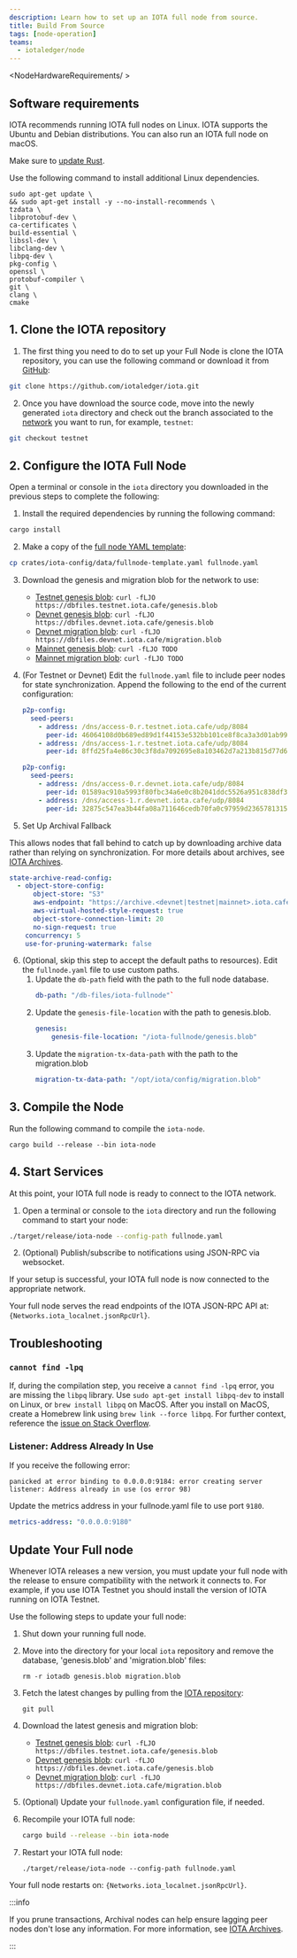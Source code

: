 ```yaml
---
description: Learn how to set up an IOTA full node from source.
title: Build From Source
tags: [node-operation]
teams:
  - iotaledger/node
---
```


<WarningAdvanced/>

<NodeHardwareRequirements/ >

<Ports/>

## Software requirements

IOTA recommends running IOTA full nodes on Linux. IOTA supports the Ubuntu and Debian distributions. You can also run an IOTA full node on macOS.

Make sure to [update Rust](https://www.rust-lang.org/tools/install).

Use the following command to install additional Linux dependencies.

```shell
sudo apt-get update \
&& sudo apt-get install -y --no-install-recommends \
tzdata \
libprotobuf-dev \
ca-certificates \
build-essential \
libssl-dev \
libclang-dev \
libpq-dev \
pkg-config \
openssl \
protobuf-compiler \
git \
clang \
cmake
```

## 1. Clone the IOTA repository

1. The first thing you need to do to set up your Full Node is clone the IOTA repository, you can use the following command
or download it from [GitHub](https://github.com/iotaledger/iota):

```bash
git clone https://github.com/iotaledger/iota.git
```

2. Once you have download the source code, move into the newly generated `iota` directory and check out the branch
   associated to the [network](../../developer/getting-started/connect.mdx#iota-networks) you want to run, for example, `testnet`:

```bash
git checkout testnet
```

## 2. Configure the IOTA Full Node

Open a terminal or console in the `iota` directory you downloaded in the previous steps to complete the following:

1. Install the required dependencies by running the following command:

```bash
cargo install
```

2. Make a copy of the [full node YAML template](https://github.com/iotaledger/iota/blob/develop/crates/iota-config/data/fullnode-template.yaml):

```bash
cp crates/iota-config/data/fullnode-template.yaml fullnode.yaml
```

3. Download the genesis and migration blob for the network to use:

    - [Testnet genesis blob](https://dbfiles.testnet.iota.cafe/genesis.blob):
        `curl -fLJO https://dbfiles.testnet.iota.cafe/genesis.blob`
    - [Devnet genesis blob](https://dbfiles.devnet.iota.cafe/genesis.blob):
        `curl -fLJO https://dbfiles.devnet.iota.cafe/genesis.blob`
    - [Devnet migration blob](https://dbfiles.devnet.iota.cafe/migration.blob):
        `curl -fLJO https://dbfiles.devnet.iota.cafe/migration.blob`
    - [Mainnet genesis blob](https://github.com/iotaledger/iota/TODO):
        `curl -fLJO TODO`
    - [Mainnet migration blob](https://github.com/iotaledger/iota/TODO):
        `curl -fLJO TODO`

4. (For Testnet or Devnet) Edit the `fullnode.yaml` file to include peer nodes for state synchronization. Append the following to the end of the current configuration:

    <Tabs groupId="network">

    <TabItem label="Testnet" value="testnet">

    ```yaml
    p2p-config:
      seed-peers:
        - address: /dns/access-0.r.testnet.iota.cafe/udp/8084
          peer-id: 46064108d0b689ed89d1f44153e532bb101ce8f8ca3a3d01ab991d4dea122cfc
        - address: /dns/access-1.r.testnet.iota.cafe/udp/8084
          peer-id: 8ffd25fa4e86c30c3f8da7092695e8a103462d7a213b815d77d6da7f0a2a52f5
    ```
    </TabItem>

    <TabItem label="Devnet" value="devnet">

    ```yaml
    p2p-config:
      seed-peers:
        - address: /dns/access-0.r.devnet.iota.cafe/udp/8084
          peer-id: 01589ac910a5993f80fbc34a6e0c8b2041ddc5526a951c838df3037e11ab0188
        - address: /dns/access-1.r.devnet.iota.cafe/udp/8084
          peer-id: 32875c547ea3b44fa08a711646cedb70fa0c97959d236578131505da09723add
    ```

    </TabItem>

    </Tabs>

5. Set Up Archival Fallback

This allows nodes that fall behind to catch up by downloading archive data rather than relying on synchronization. For more details about archives, see [IOTA Archives](https://docs.iota.org/operator/archives).

```yaml
state-archive-read-config:
  - object-store-config:
      object-store: "S3"
      aws-endpoint: "https://archive.<devnet|testnet|mainnet>.iota.cafe"
      aws-virtual-hosted-style-request: true
      object-store-connection-limit: 20
      no-sign-request: true
    concurrency: 5
    use-for-pruning-watermark: false
```

6. (Optional, skip this step to accept the default paths to resources). Edit the `fullnode.yaml` file to use custom paths.
    1. Update the `db-path` field with the path to the full node database.
        ```yaml
        db-path: "/db-files/iota-fullnode"`
        ```
    2. Update the `genesis-file-location` with the path to genesis.blob.
        ```yaml
        genesis:
            genesis-file-location: "/iota-fullnode/genesis.blob"
        ```
    3. Update the  `migration-tx-data-path` with the path to the migration.blob
        ```yaml
        migration-tx-data-path: "/opt/iota/config/migration.blob"
        ```



## 3. Compile the Node

Run the following command to compile the `iota-node`.

```shell
cargo build --release --bin iota-node
```

## 4. Start Services

At this point, your IOTA full node is ready to connect to the IOTA network.

1. Open a terminal or console to the `iota` directory and run the following command to start your node:

```bash
./target/release/iota-node --config-path fullnode.yaml
```

2. (Optional) Publish/subscribe to notifications using JSON-RPC via websocket.

If your setup is successful, your IOTA full node is now connected to the appropriate network.

Your full node serves the read endpoints of the IOTA JSON-RPC API at: <code>{Networks.iota_localnet.jsonRpcUrl}</code>.

## Troubleshooting

### `cannot find -lpq`

If, during the compilation step, you receive a `cannot find -lpq` error, you are missing the `libpq` library. 
Use `sudo apt-get install libpq-dev` to install on Linux, or `brew install libpq` on MacOS. 
After you install on MacOS, create a Homebrew link using `brew link --force libpq`. 
For further context, reference the [issue on Stack Overflow](https://stackoverflow.com/questions/70313347/ld-library-not-found-for-lpq-when-build-rust-in-macos?rq=1).

### Listener: Address Already In Use

If you receive the following error:

```shell
panicked at error binding to 0.0.0.0:9184: error creating server listener: Address already in use (os error 98)
```

Update the metrics address in your fullnode.yaml file to use port `9180`.

```yaml
metrics-address: "0.0.0.0:9180"
```

## Update Your Full node

Whenever IOTA releases a new version, you must update your full node with the release to ensure compatibility with the
network it connects to.
For example, if you use IOTA Testnet you should install the version of IOTA running on IOTA Testnet.

Use the following steps to update your full node:

1. Shut down your running full node.
2. Move into the directory for your local `iota` repository and remove the database, 'genesis.blob' and 'migration.blob'
   files:

    ```shell
    rm -r iotadb genesis.blob migration.blob
    ```
3. Fetch the latest changes by pulling from the [IOTA repository](https://github.com/iotaledger/iota):
    
    ```shell
    git pull
    ```

4. Download the latest genesis and migration blob:
    - [Testnet genesis blob](https://dbfiles.testnet.iota.cafe/genesis.blob):
        `curl -fLJO https://dbfiles.testnet.iota.cafe/genesis.blob`
    - [Devnet genesis blob](https://dbfiles.devnet.iota.cafe/genesis.blob):
        `curl -fLJO https://dbfiles.devnet.iota.cafe/genesis.blob`
    - [Devnet migration blob](https://dbfiles.devnet.iota.cafe/migration.blob):
        `curl -fLJO https://dbfiles.devnet.iota.cafe/migration.blob`
5. (Optional) Update your `fullnode.yaml` configuration file, if needed.
6. Recompile your IOTA full node:

    ```bash
    cargo build --release --bin iota-node
    ```

7. Restart your IOTA full node:

    ```shell
    ./target/release/iota-node --config-path fullnode.yaml
    ```

Your full node restarts on: <code>{Networks.iota_localnet.jsonRpcUrl}</code>.

:::info

If you prune transactions, Archival nodes can help ensure lagging peer nodes don't lose any information. For more information, see [IOTA Archives](../archives.mdx).

:::
<Quiz questions={questions} />